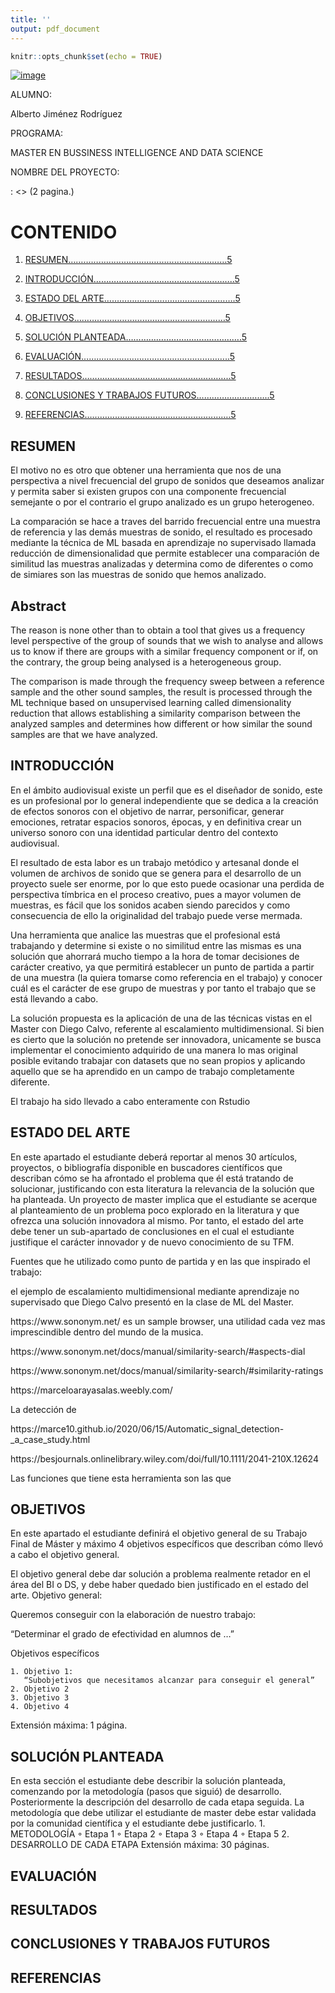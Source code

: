 ```yaml
---
title: ''
output: pdf_document
---
```


```r
knitr::opts_chunk$set(echo = TRUE)
```

[//]: <> (Primera pagina.) 

[![image](/home/ion/TFM/logo_iebs.png)]()

\vspace{62pt}


\begin{center} 

TITULO DEL TRABAJO DE FINAL DE MASTER

\end{center}


\vspace{68pt}

ALUMNO:

\vspace{6pt}

Alberto Jiménez Rodríguez

\vspace{80pt}

PROGRAMA: 

MASTER EN  BUSSINESS INTELLIGENCE AND DATA SCIENCE

\vspace{96pt}

NOMBRE DEL PROYECTO:	

\newpage
[//]: <> (2 pagina.) 

# CONTENIDO 

\vspace{60pt}

1. [RESUMEN...............................................................5](#resumen)
\vspace{12pt}

2. [INTRODUCCIÓN........................................................5](#introducción)
\vspace{12pt}

3. [ESTADO DEL ARTE....................................................5](#estado-del-arte)
\vspace{12pt}

4. [OBJETIVOS............................................................5](#objetivos)
\vspace{12pt}

5. [SOLUCIÓN PLANTEADA..............................................5](#solución-planteada)
\vspace{12pt}

6. [EVALUACIÓN...........................................................5](#evaluación)
\vspace{12pt}

7. [RESULTADOS...........................................................5](#resultados)
\vspace{12pt}

8. [CONCLUSIONES Y TRABAJOS FUTUROS.............................5](#conclusiones-y-trabajos-futuros)
\vspace{12pt}

9. [REFERENCIAS..........................................................5](#referencias)



\newpage
## RESUMEN

\vspace{30pt}

El motivo no es otro que obtener una herramienta que nos de una perspectiva a nivel frecuencial del grupo de sonidos que deseamos analizar y permita saber si existen grupos con una componente frecuencial semejante o por el contrario el grupo analizado es un grupo heterogeneo.

\vspace{6pt}

La comparación se hace a traves del barrido frecuencial entre una muestra de referencia y las demás muestras de sonido, el resultado es procesado mediante la técnica de ML basada en aprendizaje no supervisado llamada reducción de dimensionalidad que permite establecer una comparación de similitud las muestras analizadas y determina como de diferentes o como de simiares son las muestras de sonido que hemos analizado.

\vspace{80pt}

## Abstract

\vspace{30pt}

The reason is none other than to obtain a tool that gives us a frequency level perspective of the group of sounds that we wish to analyse and allows us to know if there are groups with a similar frequency component or if, on the contrary, the group being analysed is a heterogeneous group.

\vspace{6pt}

The comparison is made through the frequency sweep between a reference sample and the other sound samples, the result is processed through the ML technique based on unsupervised learning called dimensionality reduction that allows establishing a similarity comparison between the analyzed samples and determines how different or how similar the sound samples are that we have analyzed.




\newpage
## INTRODUCCIÓN

\vspace{30pt}

En el ámbito audiovisual existe un perfil que es el diseñador de sonido, este es un profesional por lo general independiente que se dedica a la creación de efectos sonoros con el objetivo de narrar, personificar, generar emociones, retratar espacios sonoros, épocas, y en definitiva crear un universo sonoro con una identidad particular dentro del contexto audiovisual. 

\vspace{6pt}

El resultado de esta labor es un trabajo metódico y artesanal donde el volumen de archivos de sonido que se genera para el desarrollo de un proyecto suele ser enorme, por lo que esto puede ocasionar una perdida de perspectiva tímbrica en el proceso creativo, pues a mayor volumen de muestras, es fácil que los sonidos acaben siendo parecidos y como consecuencia de ello la originalidad del trabajo puede verse mermada.

\vspace{6pt}

Una herramienta que analice las muestras que el profesional está trabajando y determine si existe o no similitud entre las mismas es una solución que ahorrará mucho tiempo a la hora de tomar decisiones de carácter creativo, ya que permitirá establecer un punto de partida a partir de una muestra (la quiera tomarse como referencia en el trabajo) y conocer cuál es el carácter de ese grupo de muestras y por tanto el trabajo que se está llevando a cabo.

\vspace{6pt}

La solución propuesta es la aplicación de una de las técnicas vistas en el Master con Diego Calvo, referente al escalamiento multidimensional. Si bien es cierto que la solución no pretende ser innovadora, unicamente se busca implementar el conocimiento adquirido de una manera lo mas original posible evitando trabajar con datasets que no sean propios y aplicando aquello que se ha aprendido en un campo de trabajo completamente diferente.  

\vspace{6pt}

El trabajo ha sido llevado a cabo enteramente con Rstudio



\newpage
## ESTADO DEL ARTE

\vspace{30pt}

En este apartado el estudiante deberá reportar al menos 30 artículos, proyectos, o bibliografía disponible en buscadores científicos que describan cómo se ha afrontado el problema que él está tratando de solucionar, justificando con esta literatura la relevancia de la solución que ha planteada.
Un proyecto de master implica que el estudiante se acerque al planteamiento de un problema poco explorado en la literatura y que ofrezca una solución innovadora al mismo.
Por tanto, el estado del arte debe tener un sub-apartado de conclusiones en el cual el estudiante justifique el carácter innovador y de nuevo conocimiento de su TFM.

Fuentes que he utilizado como punto de partida y en las que inspirado el trabajo:

el ejemplo de escalamiento multidimensional mediante aprendizaje no supervisado que Diego Calvo presentó en la clase de ML del Master.

https://www.sononym.net/ es un sample browser, una utilidad cada vez mas imprescindible dentro del mundo de la musica.



https://www.sononym.net/docs/manual/similarity-search/#aspects-dial

https://www.sononym.net/docs/manual/similarity-search/#similarity-ratings




https://marceloarayasalas.weebly.com/

La detección de 


https://marce10.github.io/2020/06/15/Automatic_signal_detection-_a_case_study.html

https://besjournals.onlinelibrary.wiley.com/doi/full/10.1111/2041-210X.12624





Las funciones que tiene esta herramienta son las que 



\newpage
## OBJETIVOS

En este apartado el estudiante definirá el objetivo general de su Trabajo Final de Máster y máximo 4 objetivos específicos que describan cómo llevó a cabo el objetivo general.


El objetivo general debe dar solución a problema realmente retador en el área del BI o DS, y debe haber quedado bien justificado en el estado del arte.
Objetivo general:


Queremos conseguir con la elaboración de nuestro trabajo:


“Determinar el grado de efectividad en alumnos de ...”


Objetivos específicos


    1. Objetivo 1:
       “Subobjetivos que necesitamos alcanzar para conseguir el general”
    2. Objetivo 2
    3. Objetivo 3
    4. Objetivo 4

Extensión máxima: 1 página.

\newpage
## SOLUCIÓN PLANTEADA

En esta sección el estudiante debe describir la solución planteada, comenzando por la metodología (pasos que siguió) de desarrollo. Posteriormente la descripción del desarrollo de cada etapa seguida. 
La metodología que debe utilizar el estudiante de master debe estar validada por la comunidad científica y el estudiante debe justificarlo.
    1. METODOLOGÍA
        ◦ Etapa 1
        ◦ Etapa 2
        ◦ Etapa 3
        ◦ Etapa 4
        ◦ Etapa 5
    2. DESARROLLO DE CADA ETAPA
Extensión máxima: 30 páginas.

\newpage
## EVALUACIÓN

\newpage
## RESULTADOS

\newpage
## CONCLUSIONES Y TRABAJOS FUTUROS

\newpage
## REFERENCIAS

